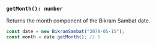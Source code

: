 ### `getMonth(): number`

Returns the month component of the Bikram Sambat date.

```jsx
const date = new BikramSambat("2078-05-15");
const month = date.getMonth(); // 5
```
